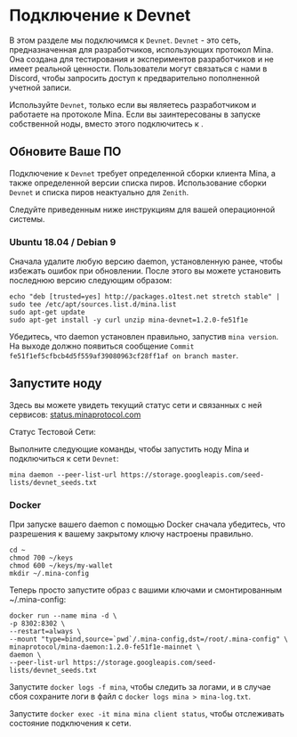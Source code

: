
# Подключение к Devnet

В этом разделе мы подключимся к `Devnet`. `Devnet` - это сеть, предназначенная для разработчиков, использующих протокол Mina. Она создана для тестирования
и экспериментов разработчиков и не имеет реальной ценности. Пользователи могут связаться с нами в Discord, чтобы запросить доступ к предварительно пополненной учетной записи.

Используйте `Devnet`, только если вы являетесь разработчиком и работаете на протоколе Mina. Если вы заинтересованы в запуске собственной ноды, вместо этого подключитесь
к <DocLink copy="Mainnet RC" url="/using-mina/connecting" />.

## Обновите Ваше ПО

Подключение к `Devnet` требует определенной сборки клиента Mina, а также определенной версии списка пиров. Использование сборки `Devnet` и списка пиров неактуально для `Zenith`.

Следуйте приведенным ниже инструкциям для вашей операционной системы.

### Ubuntu 18.04 / Debian 9

Сначала удалите любую версию daemon, установленную ранее, чтобы избежать ошибок при обновлении. После этого вы можете установить последнюю версию следующим образом:

```
echo "deb [trusted=yes] http://packages.o1test.net stretch stable" | sudo tee /etc/apt/sources.list.d/mina.list
sudo apt-get update
sudo apt-get install -y curl unzip mina-devnet=1.2.0-fe51f1e
```

Убедитесь, что daemon установлен правильно, запустив `mina version`. На выходе должно появиться сообщение `Commit fe51f1ef5cfbcb4d5f559af39080963cf28ff1af on branch master`.

## Запустите ноду

<Alert kind="status">

Здесь вы можете увидеть текущий статус сети и связанных с ней сервисов: [status.minaprotocol.com](https://status.minaprotocol.com)

Статус Тестовой Сети: <StatusBadge service="Network" />

</Alert>

Выполните следующие команды, чтобы запустить ноду Mina и подключиться к сети `Devnet`:

```
mina daemon --peer-list-url https://storage.googleapis.com/seed-lists/devnet_seeds.txt
```

### Docker

При запуске вашего daemon с помощью Docker сначала убедитесь, что разрешения к вашему закрытому ключу настроены правильно.

```
cd ~
chmod 700 ~/keys
chmod 600 ~/keys/my-wallet
mkdir ~/.mina-config
```

Теперь просто запустите образ с вашими ключами и смонтированным ~/.mina-config:

```
docker run --name mina -d \
-p 8302:8302 \
--restart=always \
--mount "type=bind,source=`pwd`/.mina-config,dst=/root/.mina-config" \
minaprotocol/mina-daemon:1.2.0-fe51f1e-mainnet \
daemon \
--peer-list-url https://storage.googleapis.com/seed-lists/devnet_seeds.txt
```

Запустите `docker logs -f mina`, чтобы следить за логами, и в случае сбоя сохраните логи в файл с `docker logs mina > mina-log.txt`.

Запустите `docker exec -it mina mina client status`, чтобы отслеживать состояние подключения к сети.
